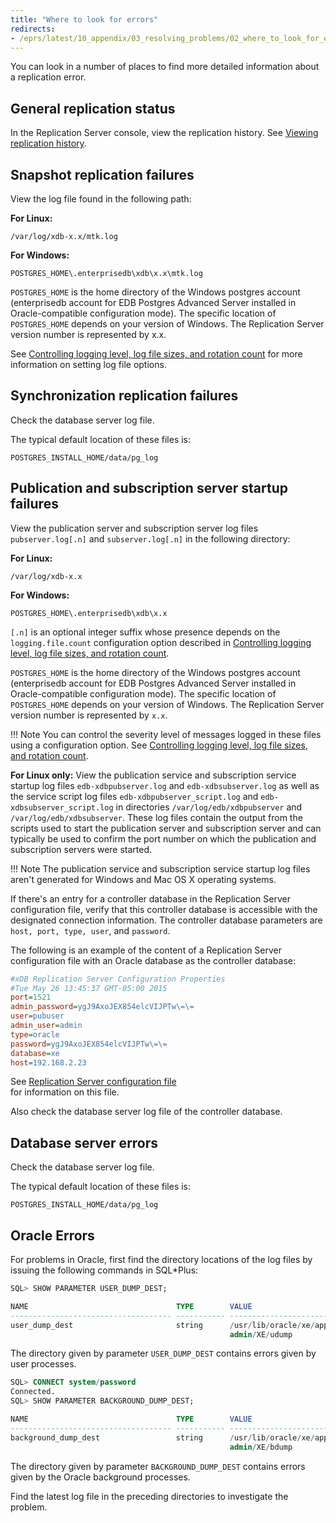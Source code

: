 ```yaml
---
title: "Where to look for errors"
redirects:
- /eprs/latest/10_appendix/03_resolving_problems/02_where_to_look_for_errors
---
```


<div id="where_to_look_for_errors" class="registered_link"></div>

You can look in a number of places to find more detailed information about a replication error. 

## General replication status

In the Replication Server console, view the replication history. See [Viewing replication history](../../07_common_operations/04_view_replication_history/#view_replication_history).

<div id="snapshot_replication_failures" class="registered_link"></div>

## Snapshot replication failures

View the log file found in the following path:

**For Linux:**

`/var/log/xdb-x.x/mtk.log`

**For Windows:**

`POSTGRES_HOME\.enterprisedb\xdb\x.x\mtk.log`

`POSTGRES_HOME` is the home directory of the Windows postgres account (enterprisedb account for EDB Postgres Advanced Server installed in Oracle-compatible configuration mode). The specific location of `POSTGRES_HOME`  depends on your version of Windows. The Replication Server version number is represented by x.x.

See [Controlling logging level, log file sizes, and rotation count](../03_miscellaneous_xdb_processing_topics/01_publications_and_subscriptions_server_conf_options/01_controlling_logging_level/#controlling_logging_level) for more information on setting log file options.

## Synchronization replication failures

Check the database server log file.

The typical default location of these files is:

`POSTGRES_INSTALL_HOME/data/pg_log`

<div id="pub_and_sub_startup_failures" class="registered_link"></div>

## Publication and subscription server startup failures

View the publication server and subscription server log files `pubserver.log[.n]` and `subserver.log[.n]` in the following directory:

**For Linux:**

`/var/log/xdb-x.x`

**For Windows:**

`POSTGRES_HOME\.enterprisedb\xdb\x.x`

`[.n]` is an optional integer suffix whose presence depends on the `logging.file.count` configuration option described in [Controlling logging level, log file sizes, and rotation count](../03_miscellaneous_xdb_processing_topics/01_publications_and_subscriptions_server_conf_options/01_controlling_logging_level/#controlling_logging_level).

`POSTGRES_HOME` is the home directory of the Windows postgres account (enterprisedb account for EDB Postgres Advanced Server installed in Oracle-compatible configuration mode). The specific location of `POSTGRES_HOME` depends on your version of Windows. The Replication Server version number is represented by `x.x`.

!!! Note
    You can control the severity level of messages logged in these files using a configuration option. See [Controlling logging level, log file sizes, and rotation count](../03_miscellaneous_xdb_processing_topics/01_publications_and_subscriptions_server_conf_options/01_controlling_logging_level/#controlling_logging_level).

**For Linux only:** View the publication service and subscription service startup log files `edb-xdbpubserver.log` and `edb-xdbsubserver.log` as well as the service script log files `edb-xdbpubserver_script.log` and `edb-xdbsubserver_script.log` in directories `/var/log/edb/xdbpubserver` and `/var/log/edb/xdbsubserver`. These log files contain the output from the scripts used to start the publication server and subscription server and can typically be used to confirm the port number on which the publication and subscription servers were started.

!!! Note
    The publication service and subscription service startup log files aren't generated for Windows and Mac OS X operating systems.

If there's an entry for a controller database in the Replication Server configuration file, verify that this controller database is accessible with the designated connection information. The controller database parameters are `host, port, type, user`, and `password`.

The following is an example of the content of a Replication Server configuration file with an Oracle database as the controller database:

```ini
#xDB Replication Server Configuration Properties
#Tue May 26 13:45:37 GMT-05:00 2015
port=1521
admin_password=ygJ9AxoJEX854elcVIJPTw\=\=
user=pubuser
admin_user=admin
type=oracle
password=ygJ9AxoJEX854elcVIJPTw\=\=
database=xe
host=192.168.2.23
```

See [Replication Server configuration file](../../02_overview/03_replication_server_components_and_architecture/01_physical_components/#xdb_replication_conf_file)  
for information on this file.

Also check the database server log file of the controller database.

## Database server errors

Check the database server log file.

The typical default location of these files is:

`POSTGRES_INSTALL_HOME/data/pg_log`

## Oracle Errors

For problems in Oracle, first find the directory locations of the log files by issuing the following commands in SQL\*Plus:

```sql
SQL> SHOW PARAMETER USER_DUMP_DEST;

NAME                                 TYPE        VALUE
------------------------------------ ----------- ------------------------------
user_dump_dest                       string      /usr/lib/oracle/xe/app/oracle/
                                                 admin/XE/udump
```

The directory given by parameter `USER_DUMP_DEST` contains errors given by user processes.

```sql
SQL> CONNECT system/password
Connected.
SQL> SHOW PARAMETER BACKGROUND_DUMP_DEST;

NAME                                 TYPE        VALUE
------------------------------------ ----------- ------------------------------
background_dump_dest                 string      /usr/lib/oracle/xe/app/oracle/
                                                 admin/XE/bdump
```

The directory given by parameter `BACKGROUND_DUMP_DEST` contains errors given by the Oracle background processes.

Find the latest log file in the preceding directories to investigate the problem.
